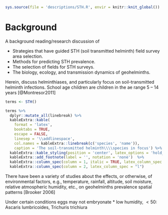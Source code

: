 ```r
sys.source(file = 'descriptions/STH.R', envir = knitr::knit_global())
```

# Background

A background reading/research discussion of

* Strategies that have guided STH (soil transmitted helminth) field survey area selection.
* Methods for predicting STH prevalence.
* The selection of fields for STH surveys.
* The biology, ecology, and transmission dynamics of geohelminths.

\vspace{25pt}

Herein, discuss helminthiases, and particularly focus on soil-transmitted helminth infections. School age children are children in the ae range 5 -- 14 years [@Montresor2011]

```r
terms <- STH()

terms %>%
  dplyr::mutate_all(linebreak) %>%
  kableExtra::kable(
    format = 'latex',
    booktabs = TRUE,
    escape = FALSE,
    linesep = '\\addlinespace',
    col.names = kableExtra::linebreak(c('species', 'name')),
    caption = 'The soil-transmitted helminth\\\\species in focus') %>%
  kableExtra::kable_styling(position = 'center', latex_options = 'hold_position', font_size = 7, full_width = FALSE) %>%
  kableExtra::add_footnote(label = '', notation = 'none')  %>%
  kableExtra::column_spec(column = 1, italic = TRUE, latex_column_spec = "p{0.18\\\\linewidth}l") %>%
  kableExtra::column_spec(column = 2, latex_column_spec = "l")
```


\vspace{25pt}

There have been a variety of studies about the effects, or otherwise, of environmental factors, e.g., temperature,  rainfall, altitude, soil moisture, relative atmospheric humidity, etc., on geohelminths prevalence spatial patterns [Brooker 2006]

\vspace{25pt}

Under certain conditions eggs may not embryonate
* low humidity, $< 50%$: Ascaris lumbricoides, Trichuris trichiura

